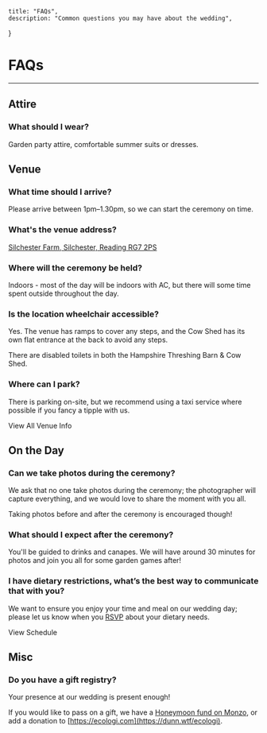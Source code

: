 
    title: "FAQs",
    description: "Common questions you may have about the wedding",
}

# FAQs
---

## Attire

### What should I wear?
Garden party attire, comfortable summer suits or dresses.

## Venue

### What time should I arrive?
Please arrive between 1pm–1.30pm, so we can start the ceremony on time.

### What's the venue address?
[Silchester Farm, Silchester, Reading RG7 2PS](https://maps.app.goo.gl/QZRks6AKDg4gbYSx7)

### Where will the ceremony be held?
Indoors - most of the day will be indoors with AC, but there will some time spent outside throughout the day.

### Is the location wheelchair accessible?
Yes. The venue has ramps to cover any steps, and the Cow Shed has its own flat entrance at the back to avoid any steps.

There are disabled toilets in both the Hampshire Threshing Barn & Cow Shed.

### Where can I park?
There is parking on-site, but we recommend using a taxi service where possible if you fancy a tipple with us.

<Link className={`!mt-8 !mb-12`} href={'/venue'}>View All Venue Info</Link>


## On the Day

### Can we take photos during the ceremony?
We ask that no one take photos during the ceremony; the photographer will capture everything, and we would love to share the moment with you all.

Taking photos before and after the ceremony is encouraged though!

### What should I expect after the ceremony?
You'll be guided to drinks and canapes. We will have around 30 minutes for photos and join you all for some garden games after!

### I have dietary restrictions, what’s the best way to communicate that with you?
We want to ensure you enjoy your time and meal on our wedding day; please let us know when you [RSVP](/account) about your dietary needs.

<Link className={`!mt-8 !mb-12`} href={'/venue'}>View Schedule</Link>

## Misc

### Do you have a gift registry?
Your presence at our wedding is present enough!

If you would like to pass on a gift, we have a [Honeymoon fund on Monzo](https://monzo.me/andrudunn?d=Honeymoon%20Fund), or add a donation to [https://ecologi.com](https://dunn.wtf/ecologi).

<KeyLinks faqs={false} />